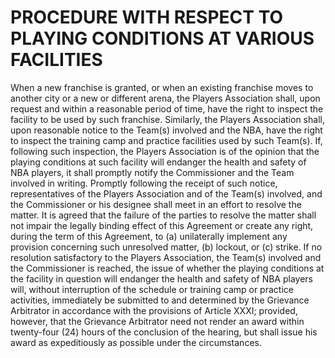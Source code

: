 # PROCEDURE WITH RESPECT TO PLAYING CONDITIONS AT VARIOUS FACILITIES
\chaptermark{PROCEDURE WITH RESPECT \ldots}

When a new franchise is granted, or when an existing franchise moves to another city or a new or different arena, the Players Association shall, upon request and within a reasonable period of time, have the right to inspect the facility to be used by such franchise. Similarly, the Players Association shall, upon reasonable notice to the Team(s) involved and the NBA, have the right to inspect the training camp and practice facilities used by such Team(s). If, following such inspection, the Players Association is of the opinion that the playing conditions at such facility will endanger the health and safety of NBA players, it shall promptly notify the Commissioner and the Team involved in writing. Promptly following the receipt of such notice, representatives of the Players Association and of the Team(s) involved, and the Commissioner or his designee shall meet in an effort to resolve the matter. It is agreed that the failure of the parties to resolve the matter shall not impair the legally binding effect of this Agreement or create any right, during the term of this Agreement, to (a) unilaterally implement any provision concerning such unresolved matter, (b) lockout, or (c) strike. If no resolution satisfactory to the Players Association, the Team(s) involved and the Commissioner is reached, the issue of whether the playing conditions at the facility in question will endanger the health and safety of NBA players will, without interruption of the schedule or training camp or practice activities, immediately be submitted to and determined by the Grievance Arbitrator in accordance with the provisions of Article XXXI; provided, however, that the Grievance Arbitrator need not render an award within twenty-four (24) hours of the conclusion of the hearing, but shall issue his award as expeditiously as possible under the circumstances.
